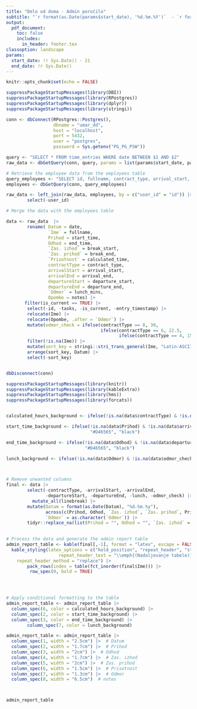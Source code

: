 ```yaml
---
title: "Delo od doma - Admin poročilo"
subtitle: "`r format(as.Date(params$start_date), '%d.%m.%Y')`  - `r format(as.Date(params$end_date), '%d.%m.%Y')`"
output:
  pdf_document:
    toc: false
    includes:
      in_header: footer.tex
classoption: landscape
params:
  start_date: !r Sys.Date() - 21
  end_date: !r Sys.Date()
---
```



```r
knitr::opts_chunk$set(echo = FALSE)
```


```r
suppressPackageStartupMessages(library(DBI))
suppressPackageStartupMessages(library(RPostgres))
suppressPackageStartupMessages(library(dplyr))
suppressPackageStartupMessages(library(stringi))

conn <- dbConnect(RPostgres::Postgres(),
                  dbname = "umar_dd",
                  host = "localhost",
                  port = 5432,
                  user = "postgres",
                  password = Sys.getenv("PG_PG_PSW"))

query <- "SELECT * FROM time_entries WHERE date BETWEEN $1 AND $2"
raw_data <- dbGetQuery(conn, query, params = list(params$start_date, params$end_date))

# Retrieve the employee data from the employees table
query_employees <- "SELECT id, fullname, contract_type, arrival_start, arrival_end, departure_start, departure_end FROM employees"
employees <- dbGetQuery(conn, query_employees)

raw_data <- left_join(raw_data, employees, by = c("user_id" = "id")) |> 
        select(-user_id)

# Merge the data with the employees table

data <- raw_data  |> 
        rename( Datum = date,
                `Ime` = fullname,
                Prihod = start_time,
                Odhod = end_time,
                `Zas. izhod` = break_start,
                `Zas. prihod` = break_end,
                `Prisotnost` = calculated_time,
                contractType = contract_type,
                arrivalStart = arrival_start,
                arrivalEnd = arrival_end,
                departureStart = departure_start,
                departureEnd = departure_end,
                `Odmor` = lunch_mins,
                Opombe = notes) |> 
       filter(is_current == TRUE) |> 
        select(-id, -tasks, -is_current, -entry_timestamp) |> 
        relocate(Ime) |> 
        relocate(Opombe, .after = `Odmor`) |> 
        mutate(odmor_check = ifelse(contractType == 8, 30,
                                    ifelse(contractType == 6, 22.5,
                                           ifelse(contractType == 4, 15, NA)))) |> 
        filter(!is.na(Ime)) |> 
        mutate(sort_key = stringi::stri_trans_general(Ime, "Latin-ASCII")) |> 
        arrange(sort_key, Datum) |> 
        select(-sort_key)


dbDisconnect(conn)
```


```r
suppressPackageStartupMessages(library(knitr))
suppressPackageStartupMessages(library(kableExtra))
suppressPackageStartupMessages(library(hms))
suppressPackageStartupMessages(library(forcats))


calculated_hours_background <- ifelse(!is.na(data$contractType) & !is.na(data$Prisotnost) & data$contractType >  as.numeric(as_hms(data$Prisotnost))/3600, "#D46565", ifelse(!is.na(data$contractType) & !is.na(data$Prisotnost) & as.numeric(as_hms(data$Prisotnost))/3600 > data$contractType, "#D46565","black"))

start_time_background <- ifelse(!is.na(data$Prihod) & !is.na(data$arrivalStart) & !is.na(data$arrivalEnd) & (data$Prihod < data$arrivalStart | data$Prihod > data$arrivalEnd),
                                "#D46565", "black")

end_time_background <- ifelse(!is.na(data$Odhod) & !is.na(data$departureStart) & !is.na(data$departureEnd) & (data$Odhod < data$departureStart | data$Odhod > data$departureEnd),
                              "#D46565", "black")

lunch_background <- ifelse(!is.na(data$Odmor) & !is.na(data$odmor_check) & (data$Odmor < data$odmor_check), "#D46565", "black")



# Remove unwanted columns
final <- data |> 
        select(-contractType, -arrivalStart, -arrivalEnd, 
               -departureStart, -departureEnd, -lunch, -odmor_check) |> 
          mutate_all(linebreak) |>  
        mutate(Datum = format(as.Date(Datum), "%d.%m.%y"),
               across(c(Prihod, Odhod, `Zas. izhod`, `Zas. prihod`, Prisotnost), ~format(as.POSIXct(., format="%H:%M:%S"), "%H:%M")),
               `Odmor` = as.character(`Odmor`)) |> 
        tidyr::replace_na(list(Prihod = "", Odhod = "", `Zas. izhod` = "", `Zas. prihod` = "", Prisotnost = "", `Odmor` = "", notes = ""))

        
# Process the data and generate the admin report table
admin_report_table <- kable(final[,-1], format = "latex", escape = FALSE, booktabs = TRUE, longtable = TRUE) |>
  kable_styling(latex_options = c("hold_position", "repeat_header", "striped"),
                    repeat_header_text = "\\emph{(Nadaljevanje tabele)}",
    repeat_header_method = "replace") |> 
        pack_rows(index = table(fct_inorder(final$Ime))) |> 
         row_spec(0, bold = TRUE)


  

# Apply conditional formatting to the table
admin_report_table <- admin_report_table |>
  column_spec(6, color = calculated_hours_background) |>
  column_spec(2, color = start_time_background) |>
  column_spec(3, color = end_time_background) |> 
        column_spec(7, color = lunch_background) 

admin_report_table <- admin_report_table |>
  column_spec(1, width = "2.5cm") |>  # Datum
  column_spec(2, width = "1.7cm") |>  # Prihod
  column_spec(3, width = "2cm") |>  # Odhod
  column_spec(4, width = "1.7cm") |>  # Zas. izhod
  column_spec(5, width = "2cm") |>  # Zas. prihod
  column_spec(6, width = "1.5cm") |>  # Prisotnost
  column_spec(7, width = "1.3cm") |>  # Odmor
  column_spec(8, width = "6.5cm")  # notes



admin_report_table

```